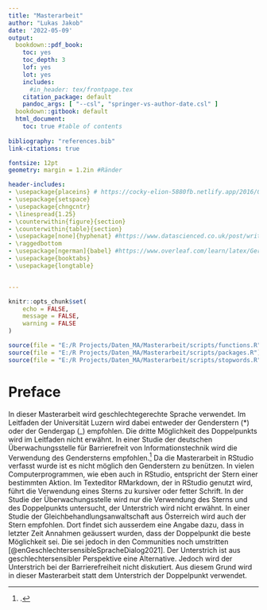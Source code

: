 ```yaml
---
title: "Masterarbeit"
author: "Lukas Jakob"
date: '2022-05-09'
output:
  bookdown::pdf_book:
    toc: yes
    toc_depth: 3
    lof: yes
    lot: yes
    includes:
      #in_header: tex/frontpage.tex
    citation_package: default
    pandoc_args: [ "--csl", "springer-vs-author-date.csl" ]
  bookdown::gitbook: default
  html_document:
    toc: true #table of contents
    
bibliography: "references.bib"
link-citations: true

fontsize: 12pt
geometry: margin = 1.2in #Ränder

header-includes:
- \usepackage{placeins} # https://cocky-elion-5880fb.netlify.app/2016/03/30/writing-your-thesis-with-r-markdown-5-the-thesis-layout/
- \usepackage{setspace}
- \usepackage{chngcntr}
- \linespread{1.25}
- \counterwithin{figure}{section}
- \counterwithin{table}{section}
- \usepackage[none]{hyphenat} #https://www.datascienced.co.uk/post/writing-your-thesis-with-bookdown/
- \raggedbottom 
- \usepackage[ngerman]{babel} #https://www.overleaf.com/learn/latex/German#Hyphenation
- \usepackage{booktabs}
- \usepackage{longtable}


---
```

```r
knitr::opts_chunk$set(
	echo = FALSE,
	message = FALSE,
	warning = FALSE
)
```

```r

source(file = "E:/R Projects/Daten_MA/Masterarbeit/scripts/functions.R")
source(file = "E:/R Projects/Daten_MA/Masterarbeit/scripts/packages.R")
source(file = "E:/R Projects/Daten_MA/Masterarbeit/scripts/stopwords.R")
```


# Preface {-}

In dieser Masterarbeit wird geschlechtegerechte Sprache verwendet. Im Leitfaden der Universität Luzern wird dabei entweder der Genderstern (*) oder der Gendergap (_) empfohlen. Die dritte Möglichkeit des Doppelpunkts wird im Leitfaden nicht erwähnt. In einer Studie der deutschen Überwachungsstelle für Barrierefreit von Informationstechnik wird die Verwendung des Gendersterns empfohlen.^[<In einer Studie der deutschen Überwachungsstelle für Barrierefreit von Informationstechnik>.] Da die Masterarbeit in RStudio verfasst wurde ist es nicht möglich den Genderstern zu benützen. In vielen Computerprogrammen, wie eben auch in RStudio, entspricht der Stern einer bestimmten Aktion. Im Texteditor RMarkdown, der in RStudio genutzt wird, führt die Verwendung eines Sterns zu kursiver oder fetter Schrift. In der Studie der Überwachungsstelle wird nur die Verwendung des Sterns und des Doppelpunkts untersucht, der Unterstrich wird nicht erwähnt. In einer Studie der Gleichbehandlungsanwaltschaft aus Österreich wird auch der Stern empfohlen. Dort findet sich ausserdem eine Angabe dazu, dass in letzter Zeit Annahmen geäussert wurden, dass der Doppelpunkt die beste Möglichkeit sei. Die sei jedoch in den Communities noch umstritten [@enGeschlechtersensibleSpracheDialog2021]. Der Unterstrich ist aus geschlechtersensibler Perspektive eine Alternative. Jedoch wird der Unterstrich bei der Barrierefreiheit nicht diskutiert. Aus diesem Grund wird in dieser Masterarbeit statt dem Unterstrich der Doppelpunkt verwendet.